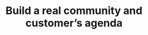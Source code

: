 ---
title: "Build a real community and customer’s agenda"
details: "Start with a pre-designed template to create a Facebook ad that’s visually appealing and engaging. 
Select a professionally designed Facebook ad template or create your video ad. We love connecting face-to-face with our 
customers and other like minded industry."
image: "/assets/imgs/about/crm/about1.jpg"
action_btn:
  enable: true
  label: "Build your community"
  link: "#"
---